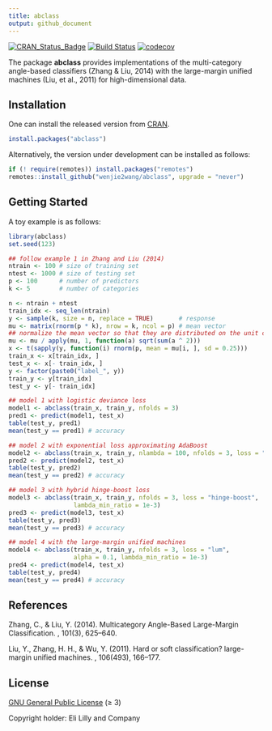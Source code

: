 ```yaml
---
title: abclass
output: github_document
---
```


[![CRAN_Status_Badge](https://www.r-pkg.org/badges/version/abclass)](https://CRAN.R-project.org/package=abclass)
[![Build Status](https://github.com/wenjie2wang/abclass/workflows/R-CMD-check/badge.svg)](https://github.com/wenjie2wang/abclass/actions)
[![codecov](https://codecov.io/gh/wenjie2wang/abclass/branch/main/graph/badge.svg)](https://codecov.io/gh/wenjie2wang/abclass)


The package **abclass** provides implementations of the multi-category
angle-based classifiers (Zhang & Liu, 2014) with the large-margin unified
machines (Liu, et al., 2011) for high-dimensional data.

## Installation

One can install the released version from
[CRAN](https://CRAN.R-project.org/package=abclass).

``` r
install.packages("abclass")
```

Alternatively, the version under development can be installed as follows:

``` r
if (! require(remotes)) install.packages("remotes")
remotes::install_github("wenjie2wang/abclass", upgrade = "never")
```

## Getting Started

A toy example is as follows:

```r
library(abclass)
set.seed(123)

## follow example 1 in Zhang and Liu (2014)
ntrain <- 100 # size of training set
ntest <- 1000 # size of testing set
p <- 100      # number of predictors
k <- 5        # number of categories

n <- ntrain + ntest
train_idx <- seq_len(ntrain)
y <- sample(k, size = n, replace = TRUE)       # response
mu <- matrix(rnorm(p * k), nrow = k, ncol = p) # mean vector
## normalize the mean vector so that they are distributed on the unit circle
mu <- mu / apply(mu, 1, function(a) sqrt(sum(a ^ 2)))
x <- t(sapply(y, function(i) rnorm(p, mean = mu[i, ], sd = 0.25)))
train_x <- x[train_idx, ]
test_x <- x[- train_idx, ]
y <- factor(paste0("label_", y))
train_y <- y[train_idx]
test_y <- y[- train_idx]

## model 1 with logistic deviance loss
model1 <- abclass(train_x, train_y, nfolds = 3)
pred1 <- predict(model1, test_x)
table(test_y, pred1)
mean(test_y == pred1) # accuracy

## model 2 with exponential loss approximating AdaBoost
model2 <- abclass(train_x, train_y, nlambda = 100, nfolds = 3, loss = "boost")
pred2 <- predict(model2, test_x)
table(test_y, pred2)
mean(test_y == pred2) # accuracy

## model 3 with hybrid hinge-boost loss
model3 <- abclass(train_x, train_y, nfolds = 3, loss = "hinge-boost",
                  lambda_min_ratio = 1e-3)
pred3 <- predict(model3, test_x)
table(test_y, pred3)
mean(test_y == pred3) # accuracy

## model 4 with the large-margin unified machines
model4 <- abclass(train_x, train_y, nfolds = 3, loss = "lum",
                  alpha = 0.1, lambda_min_ratio = 1e-3)
pred4 <- predict(model4, test_x)
table(test_y, pred4)
mean(test_y == pred4) # accuracy
```

## References

Zhang, C., & Liu, Y. (2014). Multicategory Angle-Based Large-Margin
Classification. \emph{Biometrika}, 101(3), 625--640.

Liu, Y., Zhang, H. H., & Wu, Y. (2011). Hard or soft classification?
large-margin unified machines. \emph{Journal of the American Statistical
Association}, 106(493), 166--177.

## License

[GNU General Public License](https://www.gnu.org/licenses/) (≥ 3)

Copyright holder: Eli Lilly and Company
